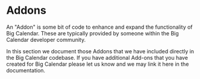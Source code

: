 
<Meta title="Addons/Introduction" />

# Addons

An "Addon" is some bit of code to enhance and expand the functionality of Big Calendar. These are typically provided by someone within the Big Calendar developer community.

In this section we document those Addons that we have included directly in the Big Calendar codebase. If you have additional Add-ons that you have created for Big Calendar please let us know and we may link it here in the documentation.
